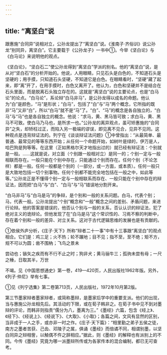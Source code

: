 ```yaml
---
---
---
```

title: “离坚白”说
---



跟惠施“合同异”说相对立，公孙龙提出了“离坚白”说。《淮南子·齐俗训》说公孙龙“别同异，离坚白”。它主要载于《公孙龙子》一书中①。今举《坚白论》与《白马论》来说明他的观点。

《坚白论》，“坚白石二”使公孙龙得到“离坚白”学派的别名。他的“离坚白”说，是从对“坚白石”的分析开始的。他说，人用眼睛，只见石头是白色的，不知道石头是坚硬的；用手摸，只知道石头坚硬，不知道它是白色。在眼睛看时，“坚硬”藏了起来，即“离”开了，在用手摸时，白色又离开了。他认为，白色和坚硬并不是结合在石头里面，而是脱离石头独立存在的。这就是“离坚白”说的主要论点，也是“白马论”的论点。“白马论”，系论辩“白马非马”，是公孙龙得以成名的命题。他认为“白”是颜色，“马”是形状；“白马”，包括了“白”与“马”两个概念，它所指的既非“马”又非“白”，所以“白马”就不是“马”了。“白”、“马”的概念是各自独立的，“白马”与“马”也是各自独立的概念。他说：“求马，黄、黑马皆可致；求白马，黄、黑马不可致。使白马乃马也，是所求一也。”公孙龙的离异观点，虽可矫惠施的“合同异”之失，却矫枉过正，而陷入另一极端的谬误，即见离不见合，见异不见同。这种观点是违背辩证法的。列宁在《谈谈辩证法问题》①中曾指出：“从最简单、最普通、最常见的等等东西开始；从任何一个命题开始，如树叶是绿的，伊万是人，哈巴狗是狗等等。在这里（正如黑格尔天才地指出过的）就已经有辩证法：个别就是一般。……这就是说，对立面（个别跟一般相对立）是同一的；个别一定与一般相联而存在。一般只能在个别中存在，只能通过个别而存在。任何个别（不论怎样）都是一般。任何一般都是个别的（一部分，或一方面，或本质）。任何一般只是大致地包括一切个别事物。任何个别都不能完全地包括在一般之中，如此等等。”公孙龙正是不懂得个别一定与一般相联系而存在、一般只能在个别中存在的辩证法，因而把“白马”与“白”、“白马”与“马”错误地分割开来。

“白马非马”与“白马是马”的争辩，是个别和一般的关系问题。白马，代表个别；马，代表一般。公孙龙提出“个别”概念和“一般”概念之间的差别、矛盾问题，来进行论辩。他的答案是错误的，他否认个别与一般的关系，否认认识的辩证法，犯了绝对主义的诡辩论。但他发现了在“白马是马”这个常识性的、习焉不察的判断中，存在着个别和一般的差异、对立关系。这对于古代逻辑思维的发展也是有贡献的。

①依侯外庐分析，《庄子·天下》所称“辩者二十一事”中有十三事跟“离坚白”的观点相合。它们是：鸡三足；火不热；轮不蹍地；目不见；指不至，至不绝；矩不方，规不可以为圆；凿不围枘；飞鸟之景未

尝动也；镞矢之疾而有不行不止之时；狗非犬；黄马骊牛三；孤驹未尝有母；一尺之棰，日取其半，万世

不竭。见《中国思想通史》第一卷，419—420页，人民出版社1962年版。另外，《列子·仲尼》举有七事。

①见《列宁选集》第二卷第713页，人民出版社，1972年10月第2版。

第三节墨家辩者墨家辩者，或简称墨辩，是墨家后学中的重要支派。他们的出现，当与惠施公孙龙相先后。其活动的下限，或在荀子韩非之。在荀子书中见不到对墨辩的评论，而韩非则指责“儒分为八，墨离为三。”《墨经》六篇，包含《经上》、《经下》、《经说上》、《经说下》、《大取》、《小取》；各篇之间，文风有显然的区别，当非成于一人之手，或亦非一时之作。《庄子·天下篇》：“相里勤之弟子五侯之徒，南方之墨者苦获、己齿、邓陵子之属，俱诵《墨经》而倍谲不同，相谓别墨，以坚白同异之辩相訾，以觭偶不仵之辞相应。”据此，则《墨经》的解释也有派别上的不同。今传《墨经》究竟为哪一派墨辩所传或为各家传本的混合编制，都已无可查考。